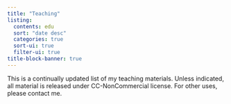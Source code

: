 ```yaml
---
title: "Teaching"
listing:
  contents: edu
  sort: "date desc"
  categories: true
  sort-ui: true
  filter-ui: true
title-block-banner: true
---
```


This is a continually updated list of my teaching materials. Unless indicated, all material is released under CC-NonCommercial license. For other uses, please contact me.
